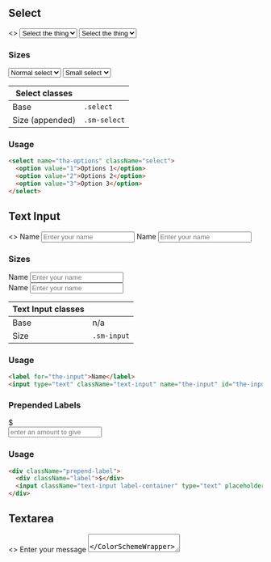 
<Meta title="Legacy/Forms" />

## Select

<Preview>
  <Story name="Select">
    <>
      <ColorSchemeWrapper scheme="light">
        <select name="get-it" className="select">
          <option value="1">Select the thing</option>
          <option value="2">That one</option>
          <option value="3">Another one</option>
        </select>
      </ColorSchemeWrapper>
      <ColorSchemeWrapper scheme="dark">
        <select name="get-it" className="select">
          <option value="1">Select the thing</option>
          <option value="2">That one</option>
          <option value="3">Another one</option>
        </select>
      </ColorSchemeWrapper>
    </>
  </Story>
</Preview>

### Sizes

<Preview>
  <Story name="Select Sizes">
    <ColorSchemeWrapper scheme="light" showLabel={false}>
      <div style={{ display: "flex", gap: "1rem" }}>
        <select name="get-it" className="select">
          <option value="1">Normal select</option>
          <option value="2">That one</option>
          <option value="3">Another one</option>
        </select>
        <select name="get-it" className="small-select select">
          <option value="1">Small select</option>
          <option value="2">That one</option>
          <option value="3">Another one</option>
        </select>
      </div>
    </ColorSchemeWrapper>
  </Story>
</Preview>

<!-- prettier-ignore -->
| Select classes |  |
| ---- | ---- |
| Base | <code>.select</code> | 
| Size (appended) | <code>.sm-select</code> |

### Usage

```html
<select name="tha-options" className="select">
  <option value="1">Options 1</option>
  <option value="2">Options 2</option>
  <option value="3">Option 3</option>
</select>
```

## Text Input

<Preview>
  <Story name="Text Input">
    <>
      <ColorSchemeWrapper scheme="light">
        <label htmlFor="the-input">Name</label>
        <input
          type="text"
          className="text-input"
          name="the-input"
          id="the-input"
          placeholder="Enter your name"
        />
      </ColorSchemeWrapper>
      <ColorSchemeWrapper scheme="dark">
        <label htmlFor="the-dark-input">Name</label>
        <input
          type="text"
          className="text-input"
          name="the-input"
          id="the-dark-input"
          placeholder="Enter your name"
        />
      </ColorSchemeWrapper>
    </>
  </Story>
</Preview>

### Sizes

<Preview>
  <Story name="Text Input Sizes">
    <ColorSchemeWrapper scheme="light" showLabel={false}>
      <div style={{ display: "flex", gap: "1rem" }}>
        <div>
          <label htmlFor="the-first-input">Name</label>
          <input
            type="text"
            className="text-input"
            name="the-first-input"
            id="the-first-input"
            placeholder="Enter your name"
          />
        </div>
        <div>
          <label htmlFor="the-small-input">Name</label>
          <input
            type="text"
            name="the-small-input"
            id="the-small-input"
            className="text-input sm-input"
            placeholder="Enter your name"
          />
        </div>
      </div>
    </ColorSchemeWrapper>
  </Story>
</Preview>

| Text Input classes |                        |
| ------------------ | ---------------------- |
| Base               | n/a                    |
| Size               | <code>.sm-input</code> |

### Usage

```html
<label for="the-input">Name</label>
<input type="text" className="text-input" name="the-input" id="the-input" placeholder="Enter your name" />
```

### Prepended Labels

<Preview>
  <Story name="Prepended Labels">
    <ColorSchemeWrapper scheme="light" showLabel={false}>
      <div className="prepend-label">
        <div className="label">$</div>
        <input
          className="text-input label-container"
          type="text"
          placeholder="enter an amount to give"
        />
      </div>
    </ColorSchemeWrapper>
  </Story>
</Preview>

### Usage

```html
<div className="prepend-label">
  <div className="label">$</div>
  <input className="text-input label-container" type="text" placeholder="enter an amount to give" />
</div>
```

## Textarea

<Preview>
  <Story name="Textarea">
    <>
      <ColorSchemeWrapper scheme="light">
        <label htmlFor="the-textarea">Enter your message</label>
        <textarea name="the-textarea" id="the-textarea" />
      </ColorSchemeWrapper>
      <ColorSchemeWrapper scheme="dark">
        <label htmlFor="the-dark-textarea">Enter your message</label>
        <textarea name="the-dark-textarea" id="the-dark-textarea" />
      </ColorSchemeWrapper>
    </>
  </Story>
</Preview>

### Usage

```html
<label htmlFor="the-textarea">Enter your message</label>
<textarea name="the-textarea" />
```

## Checkbox

<Preview>
  <Story name="Checkbox">
    <>
      <ColorSchemeWrapper scheme="light">
        <input
          type="checkbox"
          className="checkbox"
          name="first-checkbox"
          id="first-checkbox"
        />
        <label htmlFor="first-checkbox" className="checkbox-label">
          Pickles
        </label>
      </ColorSchemeWrapper>
      <ColorSchemeWrapper scheme="dark">
        <input
          type="checkbox"
          className="checkbox"
          name="dark-checkbox"
          id="dark-checkbox"
        />
        <label htmlFor="dark-checkbox" className="checkbox-label">
          Pickles
        </label>
      </ColorSchemeWrapper>
    </>
  </Story>
</Preview>

### Sizes

<Preview>
  <Story name="Checkbox Sizes">
    <ColorSchemeWrapper scheme="light" showLabel={false}>
      <div style={{ display: "flex", gap: "1rem" }}>
        <div>
          <input
            type="checkbox"
            className="checkbox"
            name="second-checkbox"
            id="second-checkbox"
          />
          <label htmlFor="second-checkbox" className="checkbox-label">
            Pickles
          </label>
        </div>
        <div>
          <input
            type="checkbox"
            className="large-checkbox checkbox"
            name="large-checkbox"
            id="large-checkbox"
          />
          <label
            htmlFor="large-checkbox"
            className="large-checkbox-label checkbox-label"
          >
            Pickles
          </label>
        </div>
      </div>
    </ColorSchemeWrapper>
  </Story>
</Preview>

| Checkbox classes          |                                                                         |
| ------------------------- | ----------------------------------------------------------------------- |
| Input                     | <code>.checkbox</code>                                                  |
| Label                     | <code>.checkbox-label</code> (the label should always follow the input) |
| Large checkbox (appended) | <code>.large-checkbox</code>                                            |
| Large label (appended)    | <code>.large-checkbox-label</code>                                      |

### Usage

```html
<input type="checkbox" className="checkbox" name="tha-checkbox" id="tha-checkbox" />
<label htmlFor="tha-checkbox" className="checkbox-label">Pickles</label>
```

## Radio button

<Preview>
  <Story name="Radio button">
    <>
      <ColorSchemeWrapper scheme="light">
        <div className="mb-1">
          <input type="radio" className="radio" name="radios" id="radio-1" />
          <label htmlFor="radio-1" className="radio-label">
            Pickles
          </label>
        </div>
        <div className="mb-1">
          <input type="radio" className="radio" name="radios" id="radio-2" />
          <label htmlFor="radio-2" className="radio-label">
            Carrots
          </label>
        </div>
        <div className="mb-1">
          <input type="radio" className="radio" name="radios" id="radio-3" />
          <label htmlFor="radio-3" className="radio-label">
            Chips
          </label>
        </div>
      </ColorSchemeWrapper>
      <ColorSchemeWrapper scheme="dark">
        <div className="mb-1">
          <input
            type="radio"
            className="radio"
            name="radiosdark"
            id="radio-dark-1"
          />
          <label htmlFor="radio-dark-1" className="radio-label">
            Pickles
          </label>
        </div>
        <div className="mb-1">
          <input
            type="radio"
            className="radio"
            name="radiosdark"
            id="radio-dark-2"
          />
          <label htmlFor="radio-dark-2" className="radio-label">
            Carrots
          </label>
        </div>
        <div className="mb-1">
          <input
            type="radio"
            className="radio"
            name="radiosdark"
            id="radio-dark-3"
          />
          <label htmlFor="radio-dark-3" className="radio-label">
            Chips
          </label>
        </div>
      </ColorSchemeWrapper>
    </>
  </Story>
</Preview>

| Radio button classes |                                                                      |
| -------------------- | -------------------------------------------------------------------- |
| Input                | <code>.radio</code>                                                  |
| Label                | <code>.radio-label</code> (the label should always follow the input) |

### Usage

```html
<div className="mb-1">
  <input type="radio" className="radio" name="radios" id="radio-1" />
  <label htmlFor="radio-1" className="radio-label">Pickles</label>
</div>
<div className="mb-1">
  <input type="radio" className="radio" name="radios" id="radio-2" />
  <label htmlFor="radio-2" className="radio-label">Carrots</label>
</div>
```

## Number Spinner Input

<Preview>
  <Story name="Number Spinner Input">
    <>
      <ColorSchemeWrapper scheme="light">
        <div className="number-spinner">
          <button
            className="number-spinner__btn"
            aria-label="decrement input value"
          >
            -
          </button>
          <input
            type="text"
            className="number-spinner__input"
            name="the-numbers"
            id="the-numbers"
            placeholder="0"
            min="1"
            max="24"
            step="1"
          />
          <button
            className="number-spinner__btn"
            aria-label="increment input value"
          >
            +
          </button>
        </div>
      </ColorSchemeWrapper>
      <ColorSchemeWrapper scheme="dark">
        <div className="number-spinner">
          <button
            className="number-spinner__btn"
            aria-label="decrement input value"
          >
            -
          </button>
          <input
            type="text"
            className="number-spinner__input"
            name="the-dark-numbers"
            id="the-dark-numbers"
            placeholder="0"
            min="1"
            max="24"
            step="1"
          />
          <button
            className="number-spinner__btn"
            aria-label="increment input value"
          >
            +
          </button>
        </div>
      </ColorSchemeWrapper>
    </>
  </Story>
</Preview>

| Number Input classes |                                       |
| -------------------- | ------------------------------------- |
| Wrapper              | <code>.number-spinner</code>          |
| Input                | <code>.number-spinner\_\_input</code> |
| Buttons              | <code>.number-spinner\_\_btn</code>   |
| Size                 | <code>.sm-number-spinner</code>       |

### Usage

_Note: you'll have to hook up your own js to make the buttons increment and decrement, set your step, min, and max values, etc._

```html
<div className="number-spinner">
  <button className="number-spinner__btn" aria-label="decrement input value">-</button>
  <input
    type="text"
    className="number-spinner__input"
    name="the-numbers"
    id="the-numbers"
    placeholder="0"
    min="1"
    max="24"
    step="1"
  />
  <button className="number-spinner__btn" aria-label="increment input value">+</button>
</div>
```
